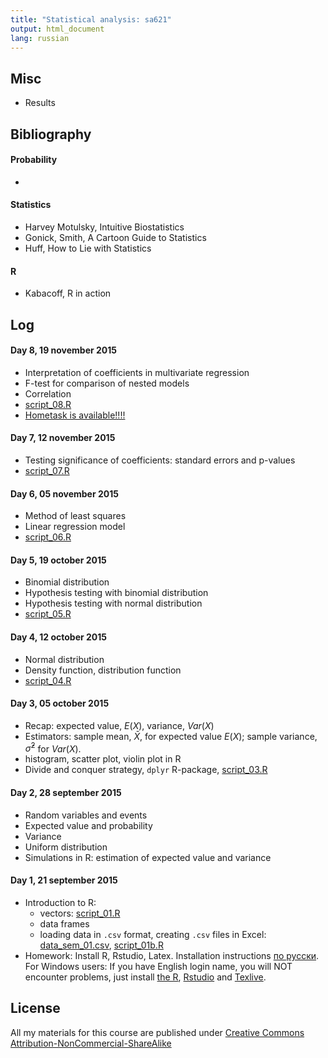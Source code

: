 ```yaml
---
title: "Statistical analysis: sa621"
output: html_document
lang: russian
---
```



## Misc
* Results

## Bibliography

#### Probability
* 

#### Statistics
* Harvey Motulsky, Intuitive Biostatistics
* Gonick, Smith, A Cartoon Guide to Statistics
* Huff, How to Lie with Statistics

#### R
* Kabacoff, R in action


## Log 


#### Day 8, 19 november 2015
* Interpretation of coefficients in multivariate regression
* F-test for comparison of nested models
* Correlation
* [script_08.R](https://github.com/bdemeshev/sa621/raw/master/2015/seminar_scrpipts/script_08_f_test.R)
* [Hometask is available!!!!](https://github.com/bdemeshev/sa621/raw/master/2015/home_task/sa621_ht_01.pdf)

#### Day 7, 12 november 2015
* Testing significance of coefficients: standard errors and p-values
* [script_07.R](https://github.com/bdemeshev/sa621/raw/master/2015/seminar_scrpipts/script_07_linear_regression2.R)


#### Day 6, 05 november 2015
* Method of least squares
* Linear regression model
* [script_06.R](https://github.com/bdemeshev/sa621/raw/master/2015/seminar_scrpipts/script_06_linear_regression.R)


#### Day 5, 19 october 2015
* Binomial distribution
* Hypothesis testing with binomial distribution
* Hypothesis testing with normal distribution
* [script_05.R](https://github.com/bdemeshev/sa621/raw/master/2015/seminar_scrpipts/script_05_binomial_hyp_testing.R)

#### Day 4, 12 october 2015
* Normal distribution
* Density function, distribution function
* [script_04.R](https://github.com/bdemeshev/sa621/raw/master/2015/seminar_scrpipts/script_04_histogram_normal_distribution.R)

#### Day 3, 05 october 2015
* Recap: expected value, $E(X)$, variance, $Var(X)$
* Estimators: sample mean, $\bar{X}$, for expected value $E(X)$; sample variance,
$\hat\sigma^2$ for $Var(X)$.
* histogram, scatter plot, violin plot in R
* Divide and conquer strategy, `dplyr` R-package, [script_03.R](https://github.com/bdemeshev/sa621/raw/master/2015/seminar_scrpipts/script_03_dplyr_simple_graphs.R)



#### Day 2, 28 september 2015
* Random variables and events
* Expected value and probability
* Variance
* Uniform distribution
* Simulations in R: estimation of expected value and variance

#### Day 1, 21 september 2015
* Introduction to R:
  * vectors: [script_01.R](https://github.com/bdemeshev/sa621/raw/master/2015/seminar_scrpipts/script_01_vector_sample.R)
  * data frames
  * loading data in `.csv` format, creating `.csv` files in Excel:  [data_sem_01.csv](https://github.com/bdemeshev/sa621/raw/master/2015/seminar_scrpipts/data_sem_01.csv), [script_01b.R](https://github.com/bdemeshev/sa621/raw/master/2015/seminar_scrpipts/script_01b_data_frame_read.R)
* Homework: Install R, Rstudio, Latex. Installation instructions [по русски](https://github.com/bdemeshev/em301/wiki/R). For Windows users: If you have English login name, you will NOT encounter problems, just install [the R](https://cran.rstudio.com/), [Rstudio](https://www.rstudio.com/products/rstudio/download/) and [Texlive](https://www.tug.org/texlive/acquire-netinstall.html).


## License
All my materials for this course are published under [Creative Commons Attribution-NonCommercial-ShareAlike](http://creativecommons.org/licenses/by-nc-sa/3.0/deed.en)